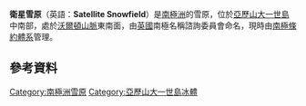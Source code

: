 {{coord|71|28|S|69|45|W|display=title}}

'''衛星雪原'''（英語：'''Satellite Snowfield'''）是[[南極洲|南極洲]]的雪原，位於[[亞歷山大一世島|亞歷山大一世島]]中南部，處於[[沃爾頓山脈|沃爾頓山脈]]東南面，由[[英國|英國]]南極名稱諮詢委員會命名，現時由[[南極條約體系|南極條約體系]]管理。

==參考資料==
{{usgs-gazetteer}}

{{DEFAULTSORT:Satellite Snowfield}}
[[Category:南極洲雪原|Category:南極洲雪原]]
[[Category:亞歷山大一世島冰體|Category:亞歷山大一世島冰體]]


{{AlexanderIsland-geo-stub}}